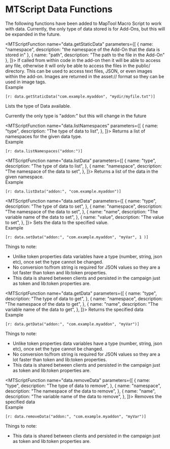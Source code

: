 # MTScript Data Functions



The following functions have been added to MapTool Macro Script to work with data.
Currently, the only type of data stored is for Add-Ons, but this will be expanded in the future.


<MTScriptFunction name="data.getStaticData"
                  parameters={[
                    {
                      name: "namespace",
                      description: "the namespace of the Add-On that the data is stored in"
                    },
                    {
                      name: "path",
                      description: "The path to the file in the Add-On"
                    },
                  ]}>
  If called from within code in the add-on then it will be able to access any file,
  otherwise it will only be able to access the files in the public/ directory.
  This can be used to access text files, JSON, or even images within the add-on.
  Images are returned in the asset:// format so they can be used in image tags.
  <br/>
  Example

  ```[r: data.getStaticData("com.example.myaddon", "mydir/myfile.txt")]```

</MTScriptFunction>

<MTScriptFunction name="data.listTypes">
  <p>Lists the type of Data available.</p>
  <p>Currently the only type is "addon:" but this will change in the future</p>
</MTScriptFunction>

<MTScriptFunction name="data.listNamespaces"
                  parameters={[
                    {
                      name: "type",
                      description: "The type of data to list",
                    },
                  ]}>
  Returns a list of namespaces for the given data type.
  <br/>
  Example

  ```[r: data.listNamespaces("addon:")]```

</MTScriptFunction>

<MTScriptFunction name="data.listData"
                  parameters={[
                    {
                      name: "type",
                      description: "The type of data to list",
                    },
                    {
                      name: "namespace",
                      description: "The namespace of the data to set",
                    },
                  ]}>
  Returns a list of the data in the given namespace.
  <br/>
  Example

  ```[r: data.listData("addon:", "com.example.myaddon")]```

</MTScriptFunction>

<MTScriptFunction name="data.setData"
                  parameters={[
                    {
                      name: "type",
                      description: "The type of data to set",
                    },
                    {
                      name: "namespace",
                      description: "The namespace of the data to set",
                    },
                    {
                      name: "name",
                      description: "The variable name of the data to set",
                    },
                    {
                      name: "value",
                      description: "The value to set",
                    },
                  ]}>
  Sets the data to the specified value.
  <br/>
  Example

  ```[r: data.setData("addon:", "com.example.myaddon", "myVar", 1 )]```

  Things to note:

  * Unlike token properties data variables have a type (number, string, json etc), once set the
  type cannot be changed.
  * No conversion to/from string is required for JSON values so they are a lot faster than token
  and lib:token properties.
  * This data is shared between clients and persisted in the campaign just as token and
  lib:token properties are.

</MTScriptFunction>


<MTScriptFunction name="data.getData"
                  parameters={[
                    {
                      name: "type",
                      description: "The type of data to get",
                    },
                    {
                      name: "namespace",
                      description: "The namespace of the data to get",
                    },
                    {
                      name: "name",
                      description: "The variable name of the data to get",
                    },
                  ]}>
  Returns the specified data
  <br/>
  Example

  ```[r: data.getData("addon:", "com.example.myaddon", "myVar")]```

  Things to note:

  * Unlike token properties data variables have a type (number, string, json etc), once set the
  type cannot be changed.
  * No conversion to/from string is required for JSON values so they are a lot faster than token
  and lib:token properties.
  * This data is shared between clients and persisted in the campaign just as token and
  lib:token properties are.

</MTScriptFunction>


<MTScriptFunction name="data.removeData"
                  parameters={[
                    {
                      name: "type",
                      description: "The type of data to remove",
                    },
                    {
                      name: "namespace",
                      description: "The namespace of the data to remove",
                    },
                    {
                      name: "name",
                      description: "The variable name of the data to remove",
                    },
                  ]}>
  Removes the specified data
  <br/>
  Example

  ```[r: data.removeData("addon:", "com.example.myaddon", "myVar")]```

  Things to note:

  * This data is shared between clients and persisted in the campaign just as token and
  lib:token properties are.

</MTScriptFunction>


